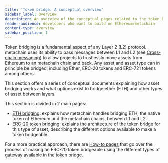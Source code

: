 ```yaml
---
title: 'Token bridge: A conceptual overview'
sidebar_label: Overview
description: An overview of the conceptual pages related to the token bridge architecture
reader-audience: developers who want to build on Ethereum/metachain
content-type: overview
sidebar_position: 1
---
```


Token bridging is a fundamental aspect of any Layer 2 (L2) protocol. metachain uses its ability to pass messages between L1 and L2 (see [Cross-chain messaging](/for-devs/cross-chain-messsaging.mdx)) to allow projects to trustlessly move assets from Ethereum to an metachain chain and back. Any asset and asset type can in principle be bridged, including Ether, ERC-20 tokens and ERC-721 tokens among others.

This section offers a series of conceptual documents explaining how asset bridging works and what options exist to bridge ether (ETH) and other types of asset between layers.

This section is divided in 2 main pages:

- [ETH bridging](/for-devs/concepts/token-bridge/token-bridge-ether.mdx): explains how metachain handles bridging ETH, the native token of Ethereum and the metachain chains, between L1 and L2.
- [ERC-20 token bridging](/for-devs/concepts/token-bridge/token-bridge-erc20.mdx): explains the architecture of the token bridge for this type of asset, describing the different options available to make a token bridgeable.

For a more practical approach, there are [How-to pages](/devs-how-tos/bridge-tokens/how-to-bridge-tokens-overview.mdx) that go over the process of making an ERC-20 token bridgeable using the different types of gateway available in the token bridge.

